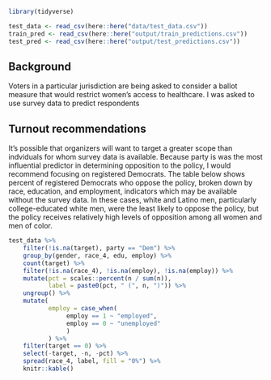 ```r

library(tidyverse)

test_data <- read_csv(here::here("data/test_data.csv"))
train_pred <- read_csv(here::here("output/train_predictions.csv"))
test_pred <- read_csv(here::here("output/test_predictions.csv"))

```
## Background

Voters in a particular jurisdiction are being asked to consider a ballot measure that would restrict women's access to healthcare. I was asked to use survey data to predict respondents


## Turnout recommendations

It's possible that organizers will want to target a greater scope than indviduals for whom survey data is available. Because party is was the most influential predictor in determining opposition to the policy, I would recommend focusing on registered Democrats. The table below shows percent of registered Democrats who oppose the policy, broken down by race, education, and employment, indicators which may be available without the survey data. In these cases, white and Latino men, particularly college-educated white men, were the least likely to oppose the policy, but the policy receives relatively high levels of opposition among all women and men  of color.

```r

test_data %>%
    filter(!is.na(target), party == "Dem") %>%
    group_by(gender, race_4, edu, employ) %>%
    count(target) %>%
    filter(!is.na(race_4), !is.na(employ), !is.na(employ)) %>%
    mutate(pct = scales::percent(n / sum(n)),
           label = paste0(pct, " (", n, ")")) %>%
    ungroup() %>%
    mutate(
           employ = case_when(
                employ == 1 ~ "employed",
                employ == 0 ~ "unemployed"
                )
           ) %>%
    filter(target == 0) %>%
    select(-target, -n, -pct) %>% 
    spread(race_4, label, fill = "0%") %>%
    knitr::kable()
```

